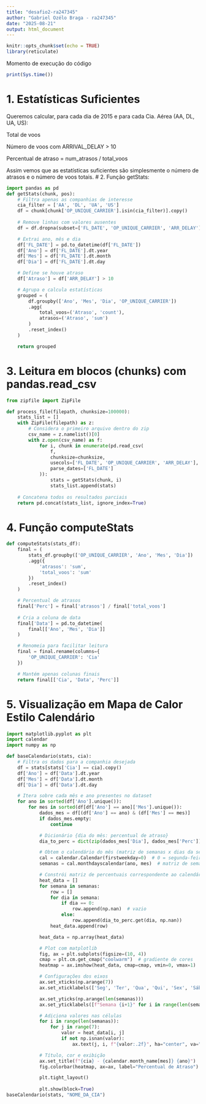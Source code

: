 ```yaml
---
title: "desafio2-ra247345"
author: "Gabriel Ozélo Braga - ra247345"
date: "2025-08-21"
output: html_document
---
```


```r
knitr::opts_chunk$set(echo = TRUE)
library(reticulate)
```
Momento de execução do código
```r
print(Sys.time())
```
# 1. Estatísticas Suficientes
Queremos calcular, para cada dia de 2015 e para cada Cia. Aérea (AA, DL, UA, US):

Total de voos

Número de voos com ARRIVAL_DELAY > 10

Percentual de atraso = num_atrasos / total_voos

Assim vemos que as estatísticas suficientes são simplesmente o número de atrasos e o número de voos totais.
# 2. Função getStats:
```python
import pandas as pd
def getStats(chunk, pos):
    # Filtra apenas as companhias de interesse
    cia_filter = ['AA', 'DL', 'UA', 'US']
    df = chunk[chunk['OP_UNIQUE_CARRIER'].isin(cia_filter)].copy()
    
    # Remove linhas com valores ausentes
    df = df.dropna(subset=['FL_DATE', 'OP_UNIQUE_CARRIER', 'ARR_DELAY'])

    # Extrai ano, mês e dia
    df['FL_DATE'] = pd.to_datetime(df['FL_DATE'])
    df['Ano'] = df['FL_DATE'].dt.year
    df['Mes'] = df['FL_DATE'].dt.month
    df['Dia'] = df['FL_DATE'].dt.day

    # Define se houve atraso
    df['Atraso'] = df['ARR_DELAY'] > 10

    # Agrupa e calcula estatísticas
    grouped = (
        df.groupby(['Ano', 'Mes', 'Dia', 'OP_UNIQUE_CARRIER'])
        .agg(
            total_voos=('Atraso', 'count'),
            atrasos=('Atraso', 'sum')
        )
        .reset_index()
    )

    return grouped

```
# 3. Leitura em blocos (chunks) com pandas.read_csv
```python
from zipfile import ZipFile

def process_file(filepath, chunksize=100000):
    stats_list = []
    with ZipFile(filepath) as z:
        # Considera o primeiro arquivo dentro do zip
        csv_name = z.namelist()[0]
        with z.open(csv_name) as f:
            for i, chunk in enumerate(pd.read_csv(
                f,
                chunksize=chunksize,
                usecols=['FL_DATE', 'OP_UNIQUE_CARRIER', 'ARR_DELAY'],
                parse_dates=['FL_DATE']
            )):
                stats = getStats(chunk, i)
                stats_list.append(stats)
    
    # Concatena todos os resultados parciais
    return pd.concat(stats_list, ignore_index=True)
```
# 4. Função computeStats
```python
def computeStats(stats_df):
    final = (
        stats_df.groupby(['OP_UNIQUE_CARRIER', 'Ano', 'Mes', 'Dia'])
        .agg({
            'atrasos': 'sum',
            'total_voos': 'sum'
        })
        .reset_index()
    )

    # Percentual de atrasos
    final['Perc'] = final['atrasos'] / final['total_voos']
    
    # Cria a coluna de data
    final['Data'] = pd.to_datetime(
        final[['Ano', 'Mes', 'Dia']]
    )

    # Renomeia para facilitar leitura
    final = final.rename(columns={
        'OP_UNIQUE_CARRIER': 'Cia'
    })

    # Mantém apenas colunas finais
    return final[['Cia', 'Data', 'Perc']]

```
# 5. Visualização em Mapa de Calor Estilo Calendário
```python
import matplotlib.pyplot as plt
import calendar
import numpy as np

def baseCalendario(stats, cia):
    # Filtra os dados para a companhia desejada
    df = stats[stats['Cia'] == cia].copy()
    df['Ano'] = df['Data'].dt.year
    df['Mes'] = df['Data'].dt.month
    df['Dia'] = df['Data'].dt.day

    # Itera sobre cada mês e ano presentes no dataset
    for ano in sorted(df['Ano'].unique()):
        for mes in sorted(df[df['Ano'] == ano]['Mes'].unique()):
            dados_mes = df[(df['Ano'] == ano) & (df['Mes'] == mes)]
            if dados_mes.empty:
                continue

            # Dicionário {dia do mês: percentual de atraso}
            dia_to_perc = dict(zip(dados_mes['Dia'], dados_mes['Perc']))

            # Obtem o calendário do mês (matriz de semanas x dias da semana)
            cal = calendar.Calendar(firstweekday=0)  # 0 = segunda-feira
            semanas = cal.monthdayscalendar(ano, mes)  # matriz de semanas

            # Constrói matriz de percentuais correspondente ao calendário
            heat_data = []
            for semana in semanas:
                row = []
                for dia in semana:
                    if dia == 0:
                        row.append(np.nan)  # vazio
                    else:
                        row.append(dia_to_perc.get(dia, np.nan))
                heat_data.append(row)

            heat_data = np.array(heat_data)

            # Plot com matplotlib
            fig, ax = plt.subplots(figsize=(10, 4))
            cmap = plt.cm.get_cmap("coolwarm")  # gradiente de cores
            heatmap = ax.imshow(heat_data, cmap=cmap, vmin=0, vmax=1)

            # Configurações dos eixos
            ax.set_xticks(np.arange(7))
            ax.set_xticklabels(['Seg', 'Ter', 'Qua', 'Qui', 'Sex', 'Sáb', 'Dom'])

            ax.set_yticks(np.arange(len(semanas)))
            ax.set_yticklabels([f"Semana {i+1}" for i in range(len(semanas))])

            # Adiciona valores nas células
            for i in range(len(semanas)):
                for j in range(7):
                    valor = heat_data[i, j]
                    if not np.isnan(valor):
                        ax.text(j, i, f"{valor:.2f}", ha="center", va="center", color="black", fontsize=8)

            # Título, cor e exibição
            ax.set_title(f"{cia} - {calendar.month_name[mes]} {ano}")
            fig.colorbar(heatmap, ax=ax, label="Percentual de Atraso")

            plt.tight_layout()
            
            plt.show(block=True)
baseCalendario(stats, "NOME_DA_CIA")

```

